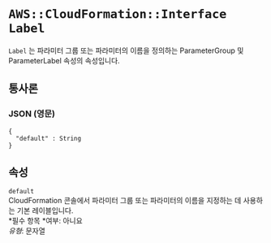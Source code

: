 # `AWS::CloudFormation::Interface Label`

`Label` 는 파라미터 그룹 또는 파라미터의 이름을 정의하는 ParameterGroup 및 ParameterLabel 속성의 속성입니다.

## 통사론

### JSON (영문)

```
{
  "default" : String
}
```

## 속성

`default`  
CloudFormation 콘솔에서 파라미터 그룹 또는 파라미터의 이름을 지정하는 데 사용하는 기본 레이블입니다.  
*필수 항목 *여부: 아니요  
_유형_: 문자열
